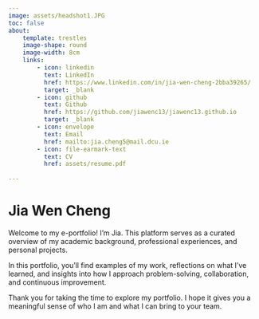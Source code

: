 ```yaml
---
image: assets/headshot1.JPG
toc: false 
about:
    template: trestles
    image-shape: round
    image-width: 8cm
    links:
        - icon: linkedin
          text: LinkedIn
          href: https://www.linkedin.com/in/jia-wen-cheng-2bba39265/
          target: _blank
        - icon: github
          text: Github
          href: https://github.com/jiawenc13/jiawenc13.github.io
          target: _blank
        - icon: envelope
          text: Email
          href: mailto:jia.cheng5@mail.dcu.ie
        - icon: file-earmark-text
          text: CV
          href: assets/resume.pdf
    
---
```


# Jia Wen Cheng

<div>
<p>
Welcome to my e-portfolio! I'm Jia. This platform serves as a curated overview of my academic background, professional experiences, and personal projects. 
</p>
</div>
<p>
In this portfolio, you’ll find examples of my work, reflections on what I’ve learned, and insights into how I approach problem-solving, collaboration, and continuous improvement. 
</p>
<div>
<p>
Thank you for taking the time to explore my portfolio. I hope it gives you a meaningful sense of who I am and what I can bring to your team.
</p>
